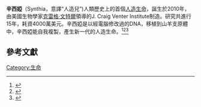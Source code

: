 {{expand english|time=2020-02-05T11:36:02+00:00}}
'''辛西婭'''（Synthia，意譯“人造兒”)人類歷史上的首個[[人造生命|人造生命]]，誕生於2010年，由美國生物學家[[克雷格·文特爾|克雷格·文特爾]]領導的J. Craig Venter Institute制造。研究共進行15年，耗資4000萬美元。辛西婭是以經電腦修改過的{{tsl|en|Mycoplasma mycoides|絲狀支原體絲狀種}}DNA，移植到山羊支原體中，辛西婭能自我複製，產生新一代的人造生命。<ref>{{citation|url=http://www.nature.com/news/2010/100520/full/news.2010.255.html|title=Sizing up the 'synthetic cell'|author=|date=2010-05-20|newspaper=Nature}}</ref><ref>{{citation|url=http://www.timesonline.co.uk/tol/news/science/biology_evolution/article7132299.ece|title=Scientists create artificial life in laboratory|author=|date=2010-05-21|newspaper=The Times|accessdate=2010-05-22|archive-date=2011-07-18|archive-url=https://web.archive.org/web/20110718203622/http://www.timesonline.co.uk/tol/news/science/biology_evolution/article7132299.ece|dead-url=no}}</ref><ref>{{citation|url=http://www.telegraph.co.uk/science/7751164/We-need-a-real-debate-about-Synthia.html|title=We need a real debate about Synthia|author=|date=2010-05-21|newspaper=The Telegraph}}</ref>

==參考文獻==
<div class="references-small">
<references></references>
</div>

[[Category:生命|Category:生命]]
{{生物学小作品}}